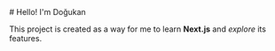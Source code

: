 <div className="prose dark:prose-invert" >
# Hello! I'm Doğukan

This project is created as a way for me to learn **Next.js** and _explore_ its features.

</div>